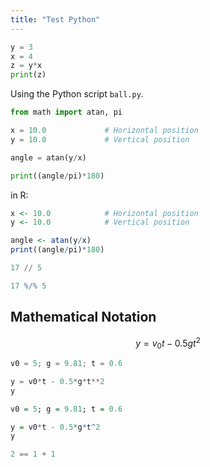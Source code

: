 ```yaml
---
title: "Test Python"
---
```


```python
y = 3
x = 4
z = y*x
print(z)
```


Using the Python script `ball.py`.

```python
from math import atan, pi

x = 10.0             # Horizontal position
y = 10.0             # Vertical position

angle = atan(y/x)        

print((angle/pi)*180)

```


in R:

```R
x <- 10.0            # Horizontal position
y <- 10.0            # Vertical position

angle <- atan(y/x)
print((angle/pi)*180)
```

```python
17 // 5
```
```r
17 %/% 5
```

## Mathematical Notation

$$
y = v_0t - 0.5gt^2
$$

```python
v0 = 5; g = 9.81; t = 0.6

y = v0*t - 0.5*g*t**2
y
```

```r
v0 = 5; g = 9.81; t = 0.6

y = v0*t - 0.5*g*t^2
y
```

```python
2 == 1 + 1
```


